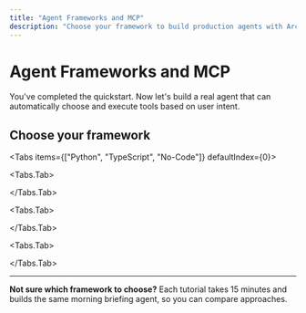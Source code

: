 ```yaml
---
title: "Agent Frameworks and MCP"
description: "Choose your framework to build production agents with Arcade"
---
```



# Agent Frameworks and MCP

You've completed the quickstart. Now let's build a real agent that can automatically choose and execute tools based on user intent.

## Choose your framework

<Tabs items={["Python", "TypeScript", "No-Code"]} defaultIndex={0}>

<Tabs.Tab>

<div className="grid grid-cols-1 md:grid-cols-2 gap-4 mt-6">
  <FrameworkCard
    href="/home/langchain/tutorial"
    title="LangGraph"
    description="Most flexible, graph-based agent framework"
  />
  <FrameworkCard
    href="/home/oai-agents/tutorial"
    title="OpenAI Agents SDK"
    description="Official OpenAI agent framework"
  />
  <FrameworkCard
    href="/home/pydantic-ai/tutorial"
    title="Pydantic AI"
    description="Type-safe, Python-native framework"
  />
  <FrameworkCard
    href="/home/crewai/tutorial"
    title="CrewAI"
    description="Multi-agent coordination framework"
  />
  <FrameworkCard
    href="/home/google-adk/tutorial"
    title="Google ADK"
    description="Google's agent development kit"
  />
  <FrameworkCard
    href="/home/generic-python/tutorial"
    title="Generic Python"
    description="Use Arcade with any Python setup"
  />
</div>

</Tabs.Tab>

<Tabs.Tab>

<div className="grid grid-cols-1 md:grid-cols-2 gap-4 mt-6">
  <FrameworkCard
    href="/home/langchain/tutorial"
    title="LangGraph"
    description="Most flexible, graph-based agent framework"
  />
  <FrameworkCard
    href="/home/oai-agents/tutorial"
    title="OpenAI Agents SDK"
    description="Official OpenAI agent framework"
  />
  <FrameworkCard
    href="/home/mastra/tutorial"
    title="Mastra"
    description="Modern TypeScript agent framework"
  />
  <FrameworkCard
    href="/home/vercelai/tutorial"
    title="Vercel AI"
    description="Edge-optimized agent framework"
  />
  <FrameworkCard
    href="/home/generic-typescript/tutorial"
    title="Generic TypeScript"
    description="Use Arcade with any TypeScript setup"
  />
</div>

</Tabs.Tab>

<Tabs.Tab>

<div className="grid grid-cols-1 md:grid-cols-2 gap-4 mt-6">
  <FrameworkCard
    href="/home/cursor/tutorial"
    title="Cursor"
    description="AI-powered IDE with Arcade tools"
  />
  <FrameworkCard
    href="/home/mcp-clients"
    title="Claude Desktop"
    description="Use Arcade tools directly with Claude"
  />
  <FrameworkCard
    href="/home/chatgpt/tutorial"
    title="ChatGPT"
    description="Custom GPTs with Arcade tools"
  />
  <FrameworkCard
    href="/home/n8n/tutorial"
    title="n8n"
    description="Visual workflow automation"
  />
  <FrameworkCard
    href="/home/generic-mcp/tutorial"
    title="Any MCP Client"
    description="Use with any MCP-compatible client"
  />
</div>

</Tabs.Tab>

</Tabs>

---

**Not sure which framework to choose?** Each tutorial takes 15 minutes and builds the same morning briefing agent, so you can compare approaches.
